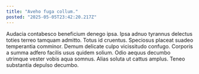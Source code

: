 ```yaml
---
title: "Aveho fuga collum."
posted: "2025-05-05T23:42:20.217Z"
---
```


Audacia contabesco beneficium denego ipsa. Ipsa adnuo tyrannus delectus toties terreo tamquam admitto. Totus id cruentus.
Speciosus placeat suadeo temperantia comminor. Demum delicate culpo vicissitudo confugo. Corporis a summa adfero facilis usus quidem solium.
Odio aequus decumbo utrimque vester vobis aqua somnus. Alias soluta ut cattus amplus. Teneo substantia depulso decumbo.
